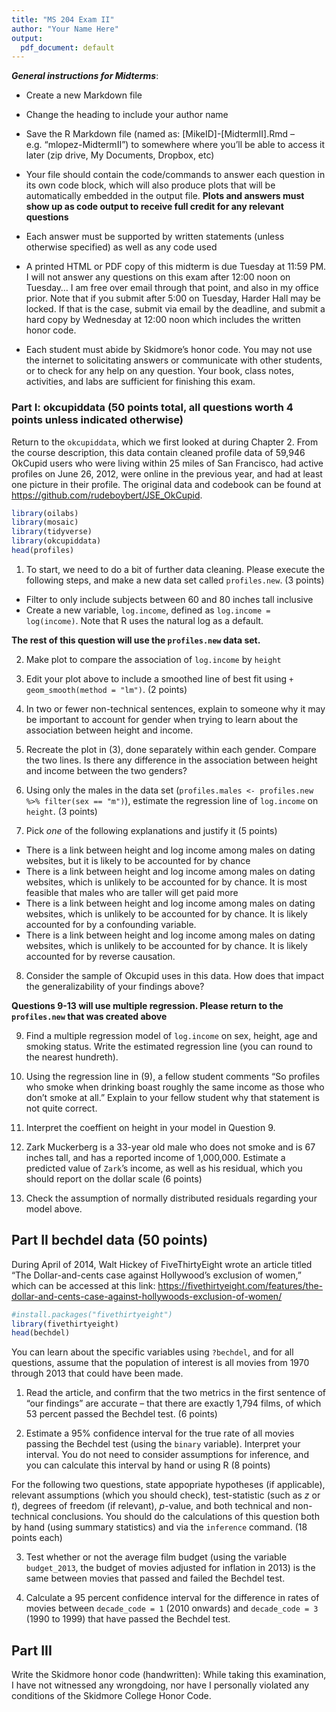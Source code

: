 ```yaml
---
title: "MS 204 Exam II"
author: "Your Name Here"
output:
  pdf_document: default
---
```


***General instructions for Midterms***: 

+  Create a new Markdown file

+  Change the heading to include your author name

+  Save the R Markdown file (named as:  [MikeID]-[MidtermII].Rmd -- e.g. "mlopez-MidtermII") to somewhere where you'll be able to access it later (zip drive, My Documents, Dropbox, etc)

+  Your file should contain the code/commands to answer each question in its own code block, which will also produce plots that will be automatically embedded in the output file. **Plots and answers must show up as code output to receive full credit for any relevant questions**

+  Each answer must be supported by written statements (unless otherwise specified) as well as any code used

+  A printed HTML or PDF copy of this midterm is due Tuesday at 11:59 PM. I will not answer any questions on this exam after 12:00 noon on Tuesday... I am free over email through that point, and also in my office prior. Note that if you submit after 5:00 on Tuesday, Harder Hall may be locked. If that is the case, submit via email by the deadline, and submit a hard copy by Wednesday at 12:00 noon which includes the written honor code.

+  Each student must abide by Skidmore's honor code. You may not use the internet to solicitating answers or communicate with other students, or to check for any help on any question. Your book, class notes, activities, and labs are sufficient for finishing this exam.




\newpage

### Part I: okcupiddata (50 points total, all questions worth 4 points unless indicated otherwise)

Return to the `okcupiddata`, which we first looked at during Chapter 2. From the course description, this data contain cleaned profile data of 59,946 OkCupid users who were living within 25 miles of San Francisco, had active profiles on June 26, 2012, were online in the previous year, and had at least one picture in their profile. The original data and codebook can be found at [https://github.com/rudeboybert/JSE_OkCupid](https://github.com/rudeboybert/JSE_OkCupid).

```r
library(oilabs)
library(mosaic)
library(tidyverse)
library(okcupiddata)
head(profiles)
```

1. To start, we need to do a bit of further data cleaning. Please execute the following steps, and make a new data set called `profiles.new`.  (3 points)

- Filter to only include subjects between 60 and 80 inches tall inclusive
- Create a new variable, `log.income`, defined as `log.income = log(income)`. Note that R uses the natural log as a default. 

**The rest of this question will use the `profiles.new` data set.**

2. Make plot to compare the association of `log.income` by `height`

3. Edit your plot above to include a smoothed line of best fit using `+ geom_smooth(method = "lm")`. (2 points)

4. In two or fewer non-technical sentences, explain to someone why it may be important to account for gender when trying to learn about the association between height and income. 

5. Recreate the plot in (3), done separately within each gender. Compare the two lines. Is there any difference in the association between height and income between the two genders? 

6. Using only the males in the data set (`profiles.males <- profiles.new %>% filter(sex == "m")`), estimate the regression line of `log.income` on `height`. (3 points)

7. Pick *one* of the following explanations and justify it (5 points)

- There is a link between height and log income among males on dating websites, but it is likely to be accounted for by chance
- There is a link between height and log income among males on dating websites, which is unlikely to be accounted for by chance. It is most feasible that males who are taller will get paid more
- There is a link between height and log income among males on dating websites, which is unlikely to be accounted for by chance. It is likely accounted for by a confounding variable. 
- There is a link between height and log income among males on dating websites, which is unlikely to be accounted for by chance. It is likely accounted for by reverse causation. 


8. Consider the sample of Okcupid uses in this data. How does that impact the generalizability of your findings above? 
 

**Questions 9-13 will use multiple regression. Please return to the `profiles.new` that was created above**

9. Find a multiple regression model of `log.income` on sex, height, age and smoking status. Write the estimated regression line (you can round to the nearest hundreth). 

10. Using the regression line in (9), a fellow student comments "So profiles who smoke when drinking boast roughly the same income as those who don't smoke at all." Explain to your fellow student why that statement is not quite correct. 

11. Interpret the coeffient on height in your model in Question 9.

12. Zark Muckerberg is a 33-year old male who does not smoke and is 67 inches tall, and has a reported income of 1,000,000. Estimate a predicted value of `Zark`'s income, as well as his residual, which you should report on the dollar scale (6 points)

13. Check the assumption of normally distributed residuals regarding your model above.


\newpage

## Part II bechdel data (50 points)

During April of 2014, Walt Hickey of FiveThirtyEight wrote an article titled "The Dollar-and-cents case against Hollywood's exclusion of women," which can be accessed at this link: [https://fivethirtyeight.com/features/the-dollar-and-cents-case-against-hollywoods-exclusion-of-women/](https://fivethirtyeight.com/features/the-dollar-and-cents-case-against-hollywoods-exclusion-of-women/
)


```r
#install.packages("fivethirtyeight")
library(fivethirtyeight)
head(bechdel)
```

You can learn about the specific variables using `?bechdel`, and for all questions, assume that the population of interest is all movies from 1970 through 2013 that could have been made. 

1. Read the article, and confirm that the two metrics in the first sentence of "our findings" are accurate -- that there are exactly 1,794 films, of which 53 percent passed the Bechdel test. (6 points)

2. Estimate a 95\% confidence interval for the true rate of all movies passing the Bechdel test (using the `binary` variable). Interpret your interval. You do not need to consider assumptions for inference, and you can calculate this interval by hand or using R (8 points)

For the following two questions, state appopriate hypotheses (if applicable), relevant assumptions (which you should check), test-statistic (such as $z$ or $t$), degrees of freedom (if relevant), $p$-value, and both technical and non-technical conclusions. You should do the calculations of this question both by hand (using summary statistics) and via the `inference` command. (18 points each)


3. Test whether or not the average film budget (using the variable `budget_2013`, the budget of movies adjusted for inflation in 2013) is the same between movies that passed and failed the Bechdel test. 

4. Calculate a 95 percent confidence interval for the difference in rates of movies between `decade_code = 1` (2010 onwards) and `decade_code = 3` (1990 to 1999) that have passed the Bechdel test. 


## Part III

Write the Skidmore honor code (handwritten): While taking this examination, I have not witnessed any wrongdoing, nor have I personally violated any conditions of the Skidmore College Honor Code.




